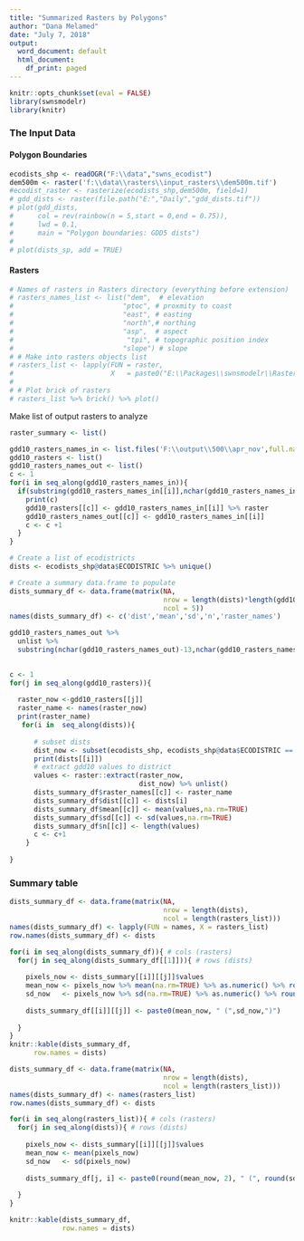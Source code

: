 ```yaml
---
title: "Summarized Rasters by Polygons"
author: "Dana Melamed"
date: "July 7, 2018"
output:
  word_document: default
  html_document:
    df_print: paged
---
```


```r
knitr::opts_chunk$set(eval = FALSE)
library(swnsmodelr)
library(knitr)

```

### The Input Data

#### Polygon Boundaries
```r
ecodists_shp <- readOGR("F:\\data","swns_ecodist")
dem500m <- raster('f:\\data\\rasters\\input_rasters\\dem500m.tif')
#ecodist_raster <- rasterize(ecodists_shp,dem500m, field=1)
# gdd_dists <- raster(file.path("E:","Daily","gdd_dists.tif"))
# plot(gdd_dists,
#      col = rev(rainbow(n = 5,start = 0,end = 0.75)),
#      lwd = 0.1,
#      main = "Polygon boundaries: GDD5 dists")
# 
# plot(dists_sp, add = TRUE)
```

#### Rasters
```r
# Names of rasters in Rasters directory (everything before extension)
# rasters_names_list <- list("dem",  # elevation
#                           "ptoc", # proxmity to coast
#                           "east", # easting
#                           "north",# northing
#                           "asp",  # aspect
#                            "tpi", # topographic position index
#                           "slope") # slope
# # Make into rasters objects list
# rasters_list <- lapply(FUN = raster,
#                        X   = paste0("E:\\Packages\\swnsmodelr\\Rasters\\200\\",rasters_names_list, ".tif"))
# 
# # Plot brick of rasters
# rasters_list %>% brick() %>% plot()

```



Make list of output rasters to analyze
```r
raster_summary <- list() 

gdd10_rasters_names_in <- list.files('F:\\output\\500\\apr_nov',full.names = TRUE,pattern='gdd10_20')
gdd10_rasters <- list()
gdd10_rasters_names_out <- list()
c <- 1
for(i in seq_along(gdd10_rasters_names_in)){
  if(substring(gdd10_rasters_names_in[[i]],nchar(gdd10_rasters_names_in[[i]])-3,nchar(gdd10_rasters_names_in[[i]]))=='.tif'){
    print(c)
    gdd10_rasters[[c]] <- gdd10_rasters_names_in[[i]] %>% raster
    gdd10_rasters_names_out[[c]] <- gdd10_rasters_names_in[[i]] 
    c <- c +1
  }
}

```


```r
# Create a list of ecodistricts
dists <- ecodists_shp@data$ECODISTRIC %>% unique()

# Create a summary data.frame to populate
dists_summary_df <- data.frame(matrix(NA, 
                                      nrow = length(dists)*length(gdd10_rasters),
                                      ncol = 5))
names(dists_summary_df) <- c('dist','mean','sd','n','raster_names')

gdd10_rasters_names_out %>% 
  unlist %>%
  substring(nchar(gdd10_rasters_names_out)-13,nchar(gdd10_rasters_names_out))
  

c <- 1
for(j in seq_along(gdd10_rasters)){
 
  raster_now <-gdd10_rasters[[j]]
  raster_name <- names(raster_now)
  print(raster_name)
   for(i in  seq_along(dists)){
      
      # subset dists 
      dist_now <- subset(ecodists_shp, ecodists_shp@data$ECODISTRIC == dists[[i]])
      print(dists[[i]])
      # extract gdd10 values to district
      values <- raster::extract(raster_now,
                                dist_now) %>% unlist()
      dists_summary_df$raster_names[[c]] <- raster_name
      dists_summary_df$dist[[c]] <- dists[i]
      dists_summary_df$mean[[c]] <- mean(values,na.rm=TRUE)
      dists_summary_df$sd[[c]] <- sd(values,na.rm=TRUE)
      dists_summary_df$n[[c]] <- length(values)
      c <- c+1
    }
    
}

```

### Summary table
```r
dists_summary_df <- data.frame(matrix(NA, 
                                      nrow = length(dists),
                                      ncol = length(rasters_list)))
names(dists_summary_df) <- lapply(FUN = names, X = rasters_list)
row.names(dists_summary_df) <- dists

for(i in seq_along(dists_summary_df)){ # cols (rasters)
  for(j in seq_along(dists_summary_df[[1]])){ # rows (dists)
    
    pixels_now <- dists_summary[[i]][[j]]$values
    mean_now <- pixels_now %>% mean(na.rm=TRUE) %>% as.numeric() %>% round(2)
    sd_now   <- pixels_now %>% sd(na.rm=TRUE) %>% as.numeric() %>% round(2)
    
    dists_summary_df[[i]][[j]] <- paste0(mean_now, " (",sd_now,")")
    
  }
}
knitr::kable(dists_summary_df,
      row.names = dists)

```

```r
dists_summary_df <- data.frame(matrix(NA, 
                                      nrow = length(dists),
                                      ncol = length(rasters_list)))
names(dists_summary_df) <- names(rasters_list)
row.names(dists_summary_df) <- dists

for(i in seq_along(rasters_list)){ # cols (rasters)
  for(j in seq_along(dists)){ # rows (dists)
    
    pixels_now <- dists_summary[[i]][[j]]$values
    mean_now <- mean(pixels_now)
    sd_now   <- sd(pixels_now)
    
    dists_summary_df[j, i] <- paste0(round(mean_now, 2), " (", round(sd_now, 2), ")")
    
  }
}

knitr::kable(dists_summary_df,
             row.names = dists)

```





















